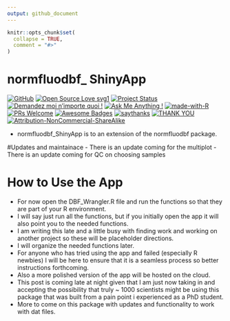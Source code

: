 ```yaml
---
output: github_document
---
```


<!-- README.md is generated from README.Rmd. Please edit that file -->

```r
knitr::opts_chunk$set(
  collapse = TRUE,
  comment = "#>"
)
```

# normfluodbf\_ ShinyApp

[![GitHub](https://badgen.net/badge/icon/github?icon=github&label)](https://github.com/AlphaPrime7/normfluodbf_ShinyApp)
[![Open Source Love svg1](https://badges.frapsoft.com/os/v1/open-source.svg?v=103)](https://github.com/AlphaPrime7/normfluodbf_ShinyApp)
[![Project Status](https://www.repostatus.org/badges/latest/wip.svg)](https://github.com/AlphaPrime7/normfluodbf_ShinyApp/graphs/contributors)
[![Demandez moi n'importe quoi !](https://img.shields.io/badge/Demandez%20moi-n'%20importe%20quoi-1abc9c.svg)](mailto:awesome.tingwei@outlook.com)
[![Ask Me Anything !](https://img.shields.io/badge/Ask%20me-anything-1abc9c.svg)](mailto:awesome.tingwei@outlook.com)
[![made-with-R](https://img.shields.io/badge/Made%20with-Rstudio-1f425f.svg)](https://www.rstudio.com/categories/rstudio-ide/)
[![PRs Welcome](https://img.shields.io/badge/PRs-welcome-brightgreen.svg?style=flat-square)](http://makeapullrequest.com)
[![Awesome Badges](https://img.shields.io/badge/badges-awesome-green.svg)](https://github.com/Naereen/badges)
[![saythanks](https://img.shields.io/badge/say-thanks-ff69b4.svg)](mailto:awesome.tingwei@outlook.com)
[![THANK YOU](https://img.shields.io/badge/THANK-YOU-ff69b4.svg)](mailto:awesome.tingwei@outlook.com)
[![Attribution-NonCommercial-ShareAlike](https://licensebuttons.net/i/l/by-nc-sa/000000/ff/ff/ff/88x31.png)](https://creativecommons.org/licenses/by-nc-sa/2.0/)

- normfluodbf_ShinyApp is to an extension of the normfluodbf package.

#Updates and maintainace 
- There is an update coming for the multiplot 
- There is an update coming for QC on choosing samples

# How to Use the App

- For now open the DBF_Wrangler.R file and run the functions so that they are part of your R environment.
- I will say just run all the functions, but if you initially open the app it will also point you to the needed functions.
- I am writing this late and a little busy with finding work and working on another project so these will be placeholder directions.
- I will organize the needed functions later.
- For anyone who has tried using the app and failed (especially R newbies) I will be here to ensure that it is a seamless process so better instructions forthcoming.
- Also a more polished version of the app will be hosted on the cloud.
- This post is coming late at night given that I am just now taking in and accepting the possibility that truly ~ 1000 scientists might be using this package that was built from a pain point i experienced as a PhD student.
- More to come on this package with updates and functionality to work with dat files.
